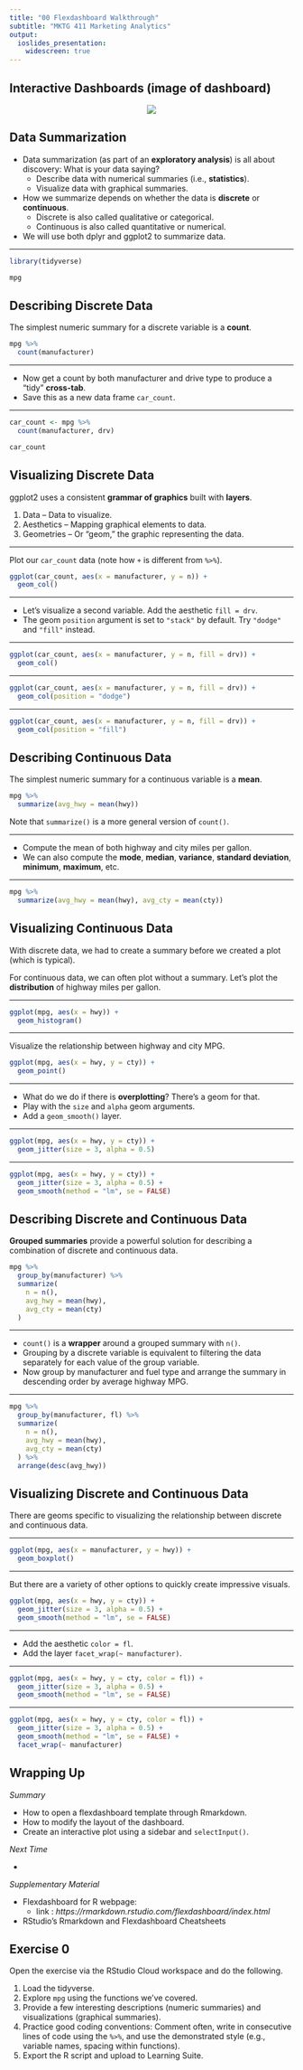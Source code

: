 ```yaml
---
title: "00 Flexdashboard Walkthrough"
subtitle: "MKTG 411 Marketing Analytics"
output: 
  ioslides_presentation:
    widescreen: true
---
```


## Interactive Dashboards (image of dashboard)

<center>
![](~/Work/Dotson RA/RA_work/flexdashboard_hex.png){width=650px, hieght=500px}
</center>

## Data Summarization

- Data summarization (as part of an **exploratory analysis**) is all about discovery: What is your data saying?
  + Describe data with numerical summaries (i.e., **statistics**).
  + Visualize data with graphical summaries.
- How we summarize depends on whether the data is **discrete** or **continuous**.
  + Discrete is also called qualitative or categorical.
  + Continuous is also called quantitative or numerical.
- We will use both dplyr and ggplot2 to summarize data.

---

```r
library(tidyverse)

mpg
```

## Describing Discrete Data

The simplest numeric summary for a discrete variable is a **count**.

```r
mpg %>% 
  count(manufacturer)
```

---

- Now get a count by both manufacturer and drive type to produce a "tidy" **cross-tab**.
- Save this as a new data frame `car_count`.

---

```r
car_count <- mpg %>% 
  count(manufacturer, drv)

car_count
```

## Visualizing Discrete Data

ggplot2 uses a consistent **grammar of graphics** built with **layers**.

1. Data – Data to visualize.
2. Aesthetics – Mapping graphical elements to data.
3. Geometries – Or “geom,” the graphic representing the data.

---

Plot our `car_count` data (note how `+` is different from `%>%`).

```r
ggplot(car_count, aes(x = manufacturer, y = n)) +
  geom_col()
```

---

- Let’s visualize a second variable. Add the aesthetic `fill = drv`.
- The geom `position` argument is set to `"stack"` by default. Try `"dodge"` and `"fill"` instead.

---

```r
ggplot(car_count, aes(x = manufacturer, y = n, fill = drv)) +
  geom_col()
```

---

```r
ggplot(car_count, aes(x = manufacturer, y = n, fill = drv)) +
  geom_col(position = "dodge")
```

---

```r
ggplot(car_count, aes(x = manufacturer, y = n, fill = drv)) +
  geom_col(position = "fill")
```

## Describing Continuous Data

The simplest numeric summary for a continuous variable is a **mean**.

```r
mpg %>%
  summarize(avg_hwy = mean(hwy))
```

Note that `summarize()` is a more general version of `count()`.

---

- Compute the mean of both highway and city miles per gallon.
- We can also compute the **mode**, **median**, **variance**, **standard deviation**, **minimum**, **maximum**, etc.

---

```r
mpg %>% 
  summarize(avg_hwy = mean(hwy), avg_cty = mean(cty))
```

## Visualizing Continuous Data

With discrete data, we had to create a summary before we created a plot (which is typical).

For continuous data, we can often plot without a summary. Let’s plot the **distribution** of highway miles per gallon.

---

```r
ggplot(mpg, aes(x = hwy)) +
  geom_histogram()
```

---

Visualize the relationship between highway and city MPG.

```r
ggplot(mpg, aes(x = hwy, y = cty)) +
  geom_point()
```

---

- What do we do if there is **overplotting**? There’s a geom for that.
- Play with the `size` and `alpha` geom arguments.
- Add a `geom_smooth()` layer.

---

```r
ggplot(mpg, aes(x = hwy, y = cty)) +
  geom_jitter(size = 3, alpha = 0.5)
```

---

```r
ggplot(mpg, aes(x = hwy, y = cty)) +
  geom_jitter(size = 3, alpha = 0.5) +
  geom_smooth(method = "lm", se = FALSE)
```

## Describing Discrete and Continuous Data

**Grouped summaries** provide a powerful solution for describing a combination of discrete and continuous data.

```r
mpg %>%
  group_by(manufacturer) %>%
  summarize(
    n = n(),
    avg_hwy = mean(hwy),
    avg_cty = mean(cty)
  )
```

---

- `count()` is a **wrapper** around a grouped summary with `n()`.
- Grouping by a discrete variable is equivalent to filtering the data separately for each value of the group variable.
- Now group by manufacturer and fuel type and arrange the summary in descending order by average highway MPG.

---

```r
mpg %>% 
  group_by(manufacturer, fl) %>% 
  summarize(
    n = n(), 
    avg_hwy = mean(hwy), 
    avg_cty = mean(cty)
  ) %>% 
  arrange(desc(avg_hwy))
```

## Visualizing Discrete and Continuous Data

There are geoms specific to visualizing the relationship between discrete and continuous data.

---

```r
ggplot(mpg, aes(x = manufacturer, y = hwy)) +
  geom_boxplot()
```

---

But there are a variety of other options to quickly create impressive visuals.

```r
ggplot(mpg, aes(x = hwy, y = cty)) +
  geom_jitter(size = 3, alpha = 0.5) +
  geom_smooth(method = "lm", se = FALSE)
```

---

- Add the aesthetic `color = fl`.
- Add the layer `facet_wrap(~ manufacturer)`.

---

```r
ggplot(mpg, aes(x = hwy, y = cty, color = fl)) +
  geom_jitter(size = 3, alpha = 0.5) +
  geom_smooth(method = "lm", se = FALSE)
```

---

```r
ggplot(mpg, aes(x = hwy, y = cty, color = fl)) +
  geom_jitter(size = 3, alpha = 0.5) +
  geom_smooth(method = "lm", se = FALSE) +
  facet_wrap(~ manufacturer)
```

## Wrapping Up

*Summary*

- How to open a flexdashboard template through Rmarkdown.
- How to modify the layout of the dashboard.
- Create an interactive plot using a sidebar and `selectInput()`. 

*Next Time*

- 

*Supplementary Material*

- Flexdashboard for R webpage: 
  + link : _https://rmarkdown.rstudio.com/flexdashboard/index.html_
- RStudio’s Rmarkdown and Flexdashboard Cheatsheets

## Exercise 0

Open the exercise via the RStudio Cloud workspace and do the following.

1. Load the tidyverse.
2. Explore `mpg` using the functions we've covered.
3. Provide a few interesting descriptions (numeric summaries) and visualizations (graphical summaries).
4. Practice good coding conventions: Comment often, write in consecutive lines of code using the `%>%`, and use the demonstrated style (e.g., variable names, spacing within functions).
5. Export the R script and upload to Learning Suite.